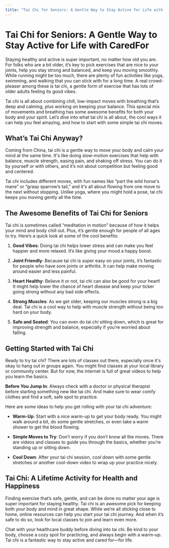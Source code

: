 ```yaml
---
title: "Tai Chi for Seniors: A Gentle Way to Stay Active for Life with CaredFor"
---
```


# Tai Chi for Seniors: A Gentle Way to Stay Active for Life with CaredFor

Staying healthy and active is super important, no matter how old you are. For folks who are a bit older, it’s key to pick exercises that are nice to your joints, help you stay strong and balanced, and keep you moving smoothly. While running might be too much, there are plenty of fun activities like yoga, swimming, and walking that you can stick with for a long time. A real crowd-pleaser among these is tai chi, a gentle form of exercise that has lots of older adults feeling its good vibes.

Tai chi is all about combining chill, low-impact moves with breathing that’s deep and calming, plus working on keeping your balance. This special mix of movements and breathing has some awesome benefits for both your body and your spirit. Let’s dive into what tai chi is all about, the cool ways it can help you feel amazing, and how to start with some simple tai chi moves.

## What’s Tai Chi Anyway?

Coming from China, tai chi is a gentle way to move your body and calm your mind at the same time. It's like doing slow-motion exercises that help with balance, muscle strength, easing pain, and shaking off stress. You can do it by yourself or with others, and it’s not about competition but feeling good and centered.

Tai chi includes different moves, with fun names like “part the wild horse's mane” or “grasp sparrow’s tail,” and it's all about flowing from one move to the next without stopping. Unlike yoga, where you might hold a pose, tai chi keeps you moving gently all the time.

## The Awesome Benefits of Tai Chi for Seniors

Tai chi is sometimes called “meditation in motion” because of how it helps your mind and body chill out. Plus, it’s gentle enough for people of all ages to try. Here’s a quick look at some of the cool benefits:

1. **Good Vibes**: Doing tai chi helps lower stress and can make you feel happier and more relaxed. It’s like giving your mood a happy boost.

2. **Joint Friendly**: Because tai chi is super easy on your joints, it’s fantastic for people who have sore joints or arthritis. It can help make moving around easier and less painful.

3. **Heart Healthy**: Believe it or not, tai chi can also be good for your heart! It might help lower the chance of heart disease and keep your ticker going strong without any bad side effects.

4. **Strong Muscles**: As we get older, keeping our muscles strong is a big deal. Tai chi is a cool way to help with muscle strength without being too hard on your body.

5. **Safe and Seated**: You can even do tai chi sitting down, which is great for improving strength and balance, especially if you’re worried about falling.

## Getting Started with Tai Chi

Ready to try tai chi? There are lots of classes out there, especially once it's okay to hang out in groups again. You might find classes at your local library or community center. But for now, the internet is full of great videos to help you learn the basics.

**Before You Jump In**: Always check with a doctor or physical therapist before starting something new like tai chi. And make sure to wear comfy clothes and find a soft, safe spot to practice.

Here are some ideas to help you get rolling with your tai chi adventure:

- **Warm-Up**: Start with a nice warm-up to get your body ready. You might walk around a bit, do some gentle stretches, or even take a warm shower to get the blood flowing.

- **Simple Moves to Try**: Don’t worry if you don’t know all the moves. There are videos and classes to guide you through the basics, whether you’re standing up or sitting down.

- **Cool Down**: After your tai chi session, cool down with some gentle stretches or another cool-down video to wrap up your practice nicely.

## Tai Chi: A Lifetime Activity for Health and Happiness

Finding exercise that’s safe, gentle, and can be done no matter your age is super important for staying healthy. Tai chi is an awesome pick for keeping both your body and mind in great shape. While we’re all sticking close to home, online resources can help you start your tai chi journey. And when it’s safe to do so, look for local classes to join and learn even more.

Chat with your healthcare buddy before diving into tai chi. Be kind to your body, choose a cozy spot for practicing, and always begin with a warm-up. Tai chi is a fantastic way to stay active and cared for—for life.
